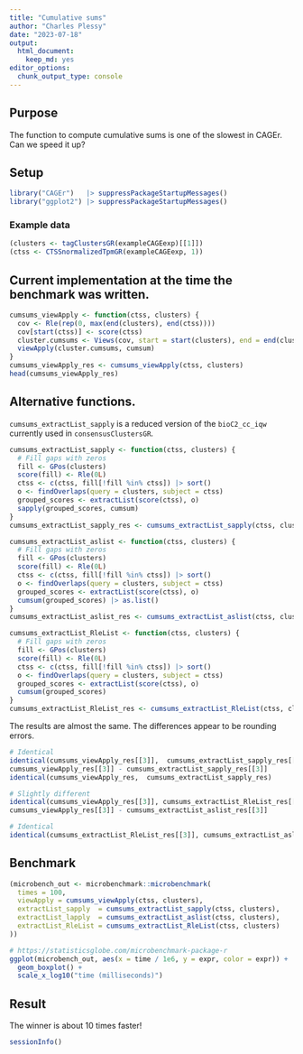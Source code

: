 ```yaml
---
title: "Cumulative sums"
author: "Charles Plessy"
date: "2023-07-18"
output: 
  html_document: 
    keep_md: yes
editor_options: 
  chunk_output_type: console
---
```


## Purpose

The function to compute cumulative sums is one of the slowest in CAGEr.
Can we speed it up?

## Setup

```r
library("CAGEr")   |> suppressPackageStartupMessages()
library("ggplot2") |> suppressPackageStartupMessages()
```

### Example data

```r
(clusters <- tagClustersGR(exampleCAGEexp)[[1]])
(ctss <- CTSSnormalizedTpmGR(exampleCAGEexp, 1))
```

## Current implementation at the time the benchmark was written.

```r
cumsums_viewApply <- function(ctss, clusters) {
  cov <- Rle(rep(0, max(end(clusters), end(ctss))))
  cov[start(ctss)] <- score(ctss)
  cluster.cumsums <- Views(cov, start = start(clusters), end = end(clusters))
  viewApply(cluster.cumsums, cumsum)
}
cumsums_viewApply_res <- cumsums_viewApply(ctss, clusters)
head(cumsums_viewApply_res)
```

## Alternative functions.

`cumsums_extractList_sapply` is a reduced version of the `bioC2_cc_iqw` currently
used in `consensusClustersGR`.

```r
cumsums_extractList_sapply <- function(ctss, clusters) {
  # Fill gaps with zeros
  fill <- GPos(clusters)
  score(fill) <- Rle(0L)
  ctss <- c(ctss, fill[!fill %in% ctss]) |> sort()
  o <- findOverlaps(query = clusters, subject = ctss)
  grouped_scores <- extractList(score(ctss), o)
  sapply(grouped_scores, cumsum)
}
cumsums_extractList_sapply_res <- cumsums_extractList_sapply(ctss, clusters)

cumsums_extractList_aslist <- function(ctss, clusters) {
  # Fill gaps with zeros
  fill <- GPos(clusters)
  score(fill) <- Rle(0L)
  ctss <- c(ctss, fill[!fill %in% ctss]) |> sort()
  o <- findOverlaps(query = clusters, subject = ctss)
  grouped_scores <- extractList(score(ctss), o)
  cumsum(grouped_scores) |> as.list()
}
cumsums_extractList_aslist_res <- cumsums_extractList_aslist(ctss, clusters)

cumsums_extractList_RleList <- function(ctss, clusters) {
  # Fill gaps with zeros
  fill <- GPos(clusters)
  score(fill) <- Rle(0L)
  ctss <- c(ctss, fill[!fill %in% ctss]) |> sort()
  o <- findOverlaps(query = clusters, subject = ctss)
  grouped_scores <- extractList(score(ctss), o)
  cumsum(grouped_scores)
}
cumsums_extractList_RleList_res <- cumsums_extractList_RleList(ctss, clusters)
```

The results are almost the same.  The differences appear to be rounding errors.

```r
# Identical
identical(cumsums_viewApply_res[[3]],  cumsums_extractList_sapply_res[[3]])
cumsums_viewApply_res[[3]] - cumsums_extractList_sapply_res[[3]]
identical(cumsums_viewApply_res,  cumsums_extractList_sapply_res)

# Slightly different
identical(cumsums_viewApply_res[[3]], cumsums_extractList_RleList_res[[3]])
cumsums_viewApply_res[[3]] - cumsums_extractList_aslist_res[[3]]

# Identical
identical(cumsums_extractList_RleList_res[[3]], cumsums_extractList_aslist_res[[3]])
```

## Benchmark

```r
(microbench_out <- microbenchmark::microbenchmark(
  times = 100,
  viewApply = cumsums_viewApply(ctss, clusters),
  extractList_sapply  = cumsums_extractList_sapply(ctss, clusters),
  extractList_lapply  = cumsums_extractList_aslist(ctss, clusters),
  extractList_RleList = cumsums_extractList_RleList(ctss, clusters)
))

# https://statisticsglobe.com/microbenchmark-package-r
ggplot(microbench_out, aes(x = time / 1e6, y = expr, color = expr)) +  # Plot performance comparison
  geom_boxplot() + 
  scale_x_log10("time (milliseconds)")
```

## Result

The winner is about 10 times faster!

```r
sessionInfo()
```